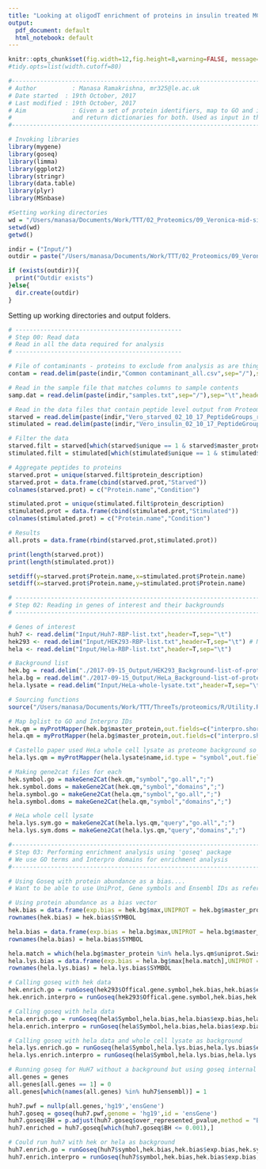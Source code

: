 ```yaml
---
title: "Looking at oligodT enrichment of proteins in insulin treated MCF10A cells"
output:
  pdf_document: default
  html_notebook: default
---
```


```r
knitr::opts_chunk$set(fig.width=12,fig.height=8,warning=FALSE, message=FALSE)
#tidy.opts=list(width.cutoff=80)
```

```r
#---------------------------------------------------------------------------
# Author 	      : Manasa Ramakrishna, mr325@le.ac.uk
# Date started 	: 19th October, 2017
# Last modified : 19th October, 2017
# Aim 		      : Given a set of protein identifiers, map to GO and interpro terms
#                 and return dictionaries for both. Used as input in the 'gene2cat' variable in goseq
#--------------------------------------------------------------------------- 

# Invoking libraries
library(mygene)
library(goseq)
library(limma)
library(ggplot2)
library(stringr)
library(data.table)
library(plyr)
library(MSnbase)

#Setting working directories
wd = "/Users/manasa/Documents/Work/TTT/02_Proteomics/09_Veronica-mid-size-expt/"
setwd(wd)
getwd()

indir = ("Input/")
outdir = paste("/Users/manasa/Documents/Work/TTT/02_Proteomics/09_Veronica-mid-size-expt/",paste(Sys.Date(),"Output",sep = "_"),sep = "/")

if (exists(outdir)){
  print("Outdir exists")
}else{
  dir.create(outdir)
}
```
Setting up working directories and output folders.

```r
# -----------------------------------------------
# Step 00: Read data
# Read in all the data required for analysis
# -----------------------------------------------

# File of contaminants - proteins to exclude from analysis as are things like keratin, alcohol dehydrogenase etc....
contam = read.delim(paste(indir,"Common contaminant_all.csv",sep="/"),sep=",",header=T)

# Read in the sample file that matches columns to sample contents
samp.dat = read.delim(paste(indir,"samples.txt",sep="/"),sep="\t",header=T)

# Read in the data files that contain peptide level output from Proteome discoverer...
starved = read.delim(paste(indir,"Vero_starved_02_10_17_PeptideGroups_reannot.txt",sep="/"),sep="\t",comment.char="",as.is=T,header=T)
stimulated = read.delim(paste(indir,"Vero_insulin_02_10_17_PeptideGroups_reannot.txt",sep="/"),sep="\t",comment.char="",as.is=T,header=T)

# Filter the data
starved.filt = starved[which(starved$unique == 1 & starved$master_protein != "" & starved$crap_protein != 1),c(1:6,48:52)]
stimulated.filt = stimulated[which(stimulated$unique == 1 & stimulated$master_protein != "" & stimulated$crap_protein != 1),c(1:6,48:52)]

# Aggregate peptides to proteins
starved.prot = unique(starved.filt$protein_description)
starved.prot = data.frame(cbind(starved.prot,"Starved"))
colnames(starved.prot) = c("Protein.name","Condition")

stimulated.prot = unique(stimulated.filt$protein_description)
stimulated.prot = data.frame(cbind(stimulated.prot,"Stimulated"))
colnames(stimulated.prot) = c("Protein.name","Condition")

# Results
all.prots = data.frame(rbind(starved.prot,stimulated.prot))

print(length(starved.prot))
print(length(stimulated.prot))

setdiff(y=starved.prot$Protein.name,x=stimulated.prot$Protein.name)
setdiff(x=starved.prot$Protein.name,y=stimulated.prot$Protein.name)

```

```r

# -------------------------------------------------------------------------------------------------------------------------------------
# Step 02: Reading in genes of interest and their backgrounds 
# -------------------------------------------------------------------------------------------------------------------------------------

# Genes of interest
huh7 <- read.delim("Input/Huh7-RBP-list.txt",header=T,sep="\t")
hek293 <- read.delim("Input/HEK293-RBP-list.txt",header=T,sep="\t") # Need to do it by GeneSymbol
hela <- read.delim("Input/Hela-RBP-list.txt",header=T,sep="\t")

# Background list
hek.bg = read.delim("./2017-09-15_Output/HEK293_Background-list-of-proteins.txt",header=T,sep="\t")
hela.bg = read.delim("./2017-09-15_Output/HeLa_Background-list-of-proteins.txt",header=T,sep="\t")
hela.lysate = read.delim("Input/HeLa-whole-lysate.txt",header=T,sep="\t")

# Sourcing functions
source("/Users/manasa/Documents/Work/TTT/ThreeTs/proteomics/R/Utility.R")

# Map bglist to GO and Interpro IDs
hek.qm = myProtMapper(hek.bg$master_protein,out.fields=c("interpro.short_desc","symbol","ensembl.gene","go.MF.id","go.CC.id","go.BP.id"))
hela.qm = myProtMapper(hela.bg$master_protein,out.fields=c("interpro.short_desc","symbol","ensembl.gene","go.MF.id","go.CC.id","go.BP.id"))

# Castello paper used HeLa whole cell lysate as proteome background so trying that out
hela.lys.qm = myProtMapper(hela.lysate$name,id.type = "symbol",out.fields=c("interpro.short_desc","uniprot","ensembl.gene","go.MF.id","go.CC.id","go.BP.id"))

# Making gene2cat files for each
hek.symbol.go = makeGene2Cat(hek.qm,"symbol","go.all",";")
hek.symbol.doms = makeGene2Cat(hek.qm,"symbol","domains",";")
hela.symbol.go = makeGene2Cat(hela.qm,"symbol","go.all",";")
hela.symbol.doms = makeGene2Cat(hela.qm,"symbol","domains",";")

# HeLa whole cell lysate
hela.lys.sym.go = makeGene2Cat(hela.lys.qm,"query","go.all",";")
hela.lys.sym.doms = makeGene2Cat(hela.lys.qm,"query","domains",";")
```

```r

#------------------------------------------------------------------------------------------------------------------------
# Step 03: Performing enrichment analysis using 'goseq' package
# We use GO terms and Interpro domains for enrichment analysis
#------------------------------------------------------------------------------------------------------------------------

# Using Goseq with protein abundance as a bias....
# Want to be able to use UniProt, Gene symbols and Ensembl IDs as references for bias in downstream analysis

# Using protein abundance as a bias vector
hek.bias = data.frame(exp.bias = hek.bg$max,UNIPROT = hek.bg$master_protein,SYMBOL = sapply(strsplit(as.character(hek.bg$protein_description),"\\||\\_"),"[[",3)) # n = 7962
rownames(hek.bias) = hek.bias$SYMBOL

hela.bias = data.frame(exp.bias = hela.bg$max,UNIPROT = hela.bg$master_protein,SYMBOL = sapply(strsplit(as.character(hela.bg$protein_description),"\\||\\_"),"[[",3)) # n = 7255
rownames(hela.bias) = hela.bias$SYMBOL

hela.match = which(hela.bg$master_protein %in% hela.lys.qm$uniprot.Swiss.Prot)
hela.lys.bias = data.frame(exp.bias = hela.bg$max[hela.match],UNIPROT = hela.bg$master_protein[hela.match],SYMBOL = sapply(strsplit(as.character(hela.bg$protein_description[hela.match]),"\\||\\_"),"[[",3)) # n = 7255
rownames(hela.lys.bias) = hela.lys.bias$SYMBOL

# Calling goseq with hek data
hek.enrich.go = runGoseq(hek293$Offical.gene.symbol,hek.bias,hek.bias$exp.bias,hek.symbol.go,0.01)
hek.enrich.interpro = runGoseq(hek293$Offical.gene.symbol,hek.bias,hek.bias$exp.bias,hek.symbol.doms,0.05)

# Calling goseq with hela data
hela.enrich.go = runGoseq(hela$Symbol,hela.bias,hela.bias$exp.bias,hela.symbol.go,0.01)
hela.enrich.interpro = runGoseq(hela$Symbol,hela.bias,hela.bias$exp.bias,hela.symbol.doms,0.05)

# Calling goseq with hela data and whole cell lysate as background
hela.lys.enrich.go = runGoseq(hela$Symbol,hela.lys.bias,hela.lys.bias$exp.bias,hela.lys.sym.go,0.01)
hela.lys.enrich.interpro = runGoseq(hela$Symbol,hela.lys.bias,hela.lys.bias$exp.bias,hela.lys.sym.doms,0.05)

# Running goseq for HuH7 without a background but using goseq internal gene list
all.genes = genes
all.genes[all.genes == 1] = 0
all.genes[which(names(all.genes) %in% huh7$ensembl)] = 1

huh7.pwf = nullp(all.genes,'hg19','ensGene')
huh7.goseq = goseq(huh7.pwf,genome = 'hg19',id = 'ensGene')
huh7.goseq$BH = p.adjust(huh7.goseq$over_represented_pvalue,method = "BH")
huh7.enriched = huh7.goseq[which(huh7.goseq$BH <= 0.001),]

# Could run huh7 with hek or hela as background
huh7.enrich.go = runGoseq(huh7$symbol,hek.bias,hek.bias$exp.bias,hek.symbol.go,0.01)
huh7.enrich.interpro = runGoseq(huh7$symbol,hek.bias,hek.bias$exp.bias,hek.symbol.doms,0.05)

```